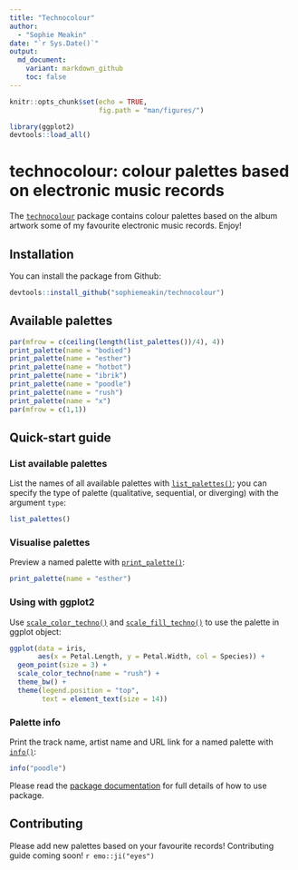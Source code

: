 ```yaml
---
title: "Technocolour"
author:
  - "Sophie Meakin"
date: "`r Sys.Date()`"
output:
  md_document:
    variant: markdown_github
    toc: false
---
```


```r

knitr::opts_chunk$set(echo = TRUE,
                      fig.path = "man/figures/")

library(ggplot2)
devtools::load_all()

```

# technocolour: colour palettes based on electronic music records

The [`technocolour`](https://sophiemeakin.github.io/technocolour/index.html) package contains colour palettes based on the album artwork some of my favourite electronic music records. Enjoy!

## Installation

You can install the package from Github:

```r
devtools::install_github("sophiemeakin/technocolour")
```

## Available palettes

```r
par(mfrow = c(ceiling(length(list_palettes())/4), 4))
print_palette(name = "bodied")
print_palette(name = "esther")
print_palette(name = "hotbot")
print_palette(name = "ibrik")
print_palette(name = "poodle")
print_palette(name = "rush")
print_palette(name = "x")
par(mfrow = c(1,1))
```

## Quick-start guide

### List available palettes

List the names of all available palettes with [`list_palettes()`](https://sophiemeakin.github.io/technocolour/reference/print_palette.html); you can specify the type of palette (qualitative, sequential, or diverging) with the argument `type`:

```r
list_palettes()
```

### Visualise palettes

Preview a named palette with [`print_palette()`](https://sophiemeakin.github.io/technocolour/reference/print_palette.html):

```r
print_palette(name = "esther")
```

### Using with ggplot2

Use [`scale_color_techno()`](https://sophiemeakin.github.io/technocolour/reference/scale_color_techno.html) and [`scale_fill_techno()`](https://sophiemeakin.github.io/technocolour/reference/scale_fill_techno.html) to use the palette in ggplot object:

```r

ggplot(data = iris,
       aes(x = Petal.Length, y = Petal.Width, col = Species)) +
  geom_point(size = 3) +
  scale_color_techno(name = "rush") +
  theme_bw() +
  theme(legend.position = "top",
        text = element_text(size = 14))

```

### Palette info

Print the track name, artist name and URL link for a named palette with [`info()`](https://sophiemeakin.github.io/technocolour/reference/info.html):

```r
info("poodle")
```

Please read the [package documentation](https://sophiemeakin.github.io/technocolour/reference/index.html) for full details of how to use package.

## Contributing

Please add new palettes based on your favourite records! Contributing guide coming soon! `r emo::ji("eyes")`
